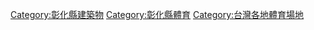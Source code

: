 [[Category:彰化縣建築物|Category:彰化縣建築物]]
[[Category:彰化縣體育|Category:彰化縣體育]]
[[Category:台灣各地體育場地|Category:台灣各地體育場地]]